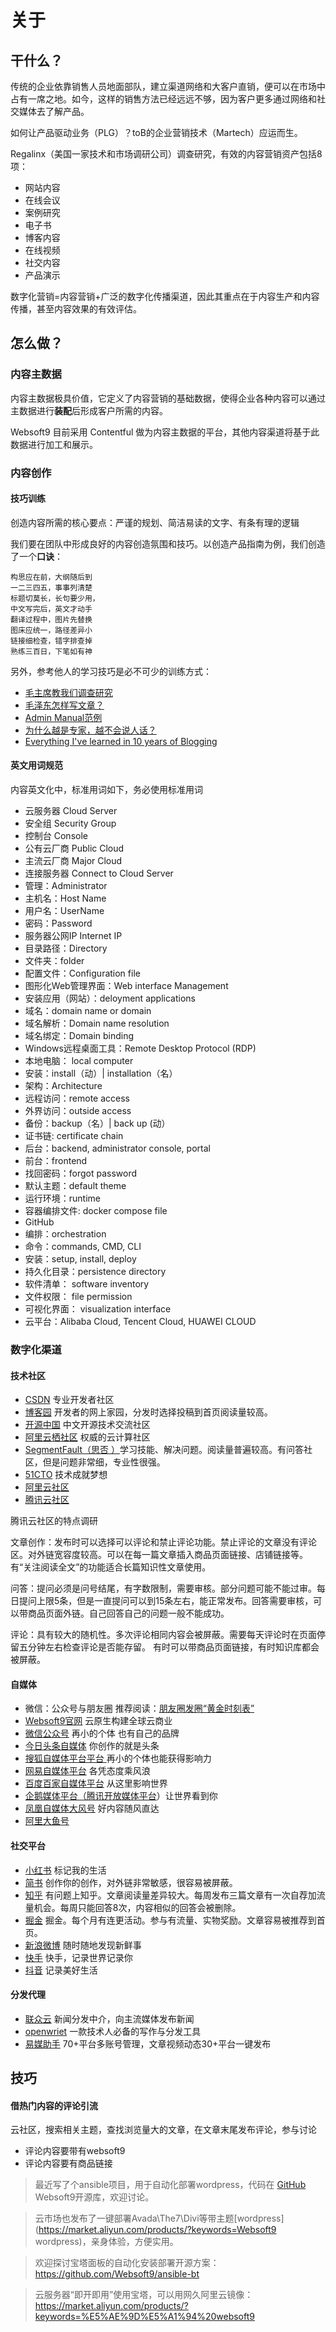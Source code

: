 

# 关于

## 干什么？

传统的企业依靠销售人员地面部队，建立渠道网络和大客户直销，便可以在市场中占有一席之地。如今，这样的销售方法已经远远不够，因为客户更多通过网络和社交媒体去了解产品。

如何让产品驱动业务（PLG）？toB的企业营销技术（Martech）应运而生。

Regalinx（美国一家技术和市场调研公司）调查研究，有效的内容营销资产包括8项：

- 网站内容
- 在线会议
- 案例研究
- 电子书
- 博客内容
- 在线视频
- 社交内容
- 产品演示

数字化营销=内容营销+广泛的数字化传播渠道，因此其重点在于内容生产和内容传播，甚至内容效果的有效评估。

## 怎么做？

### 内容主数据

内容主数据极具价值，它定义了内容营销的基础数据，使得企业各种内容可以通过主数据进行**装配**后形成客户所需的内容。  

Websoft9 目前采用 Contentful 做为内容主数据的平台，其他内容渠道将基于此数据进行加工和展示。  

### 内容创作

#### 技巧训练

创造内容所需的核心要点：严谨的规划、简洁易读的文字、有条有理的逻辑

我们要在团队中形成良好的内容创造氛围和技巧。以创造产品指南为例，我们创造了一个**口诀**：

```
构思应在前，大纲随后到
一二三四五，事事列清楚
标题切莫长，长句要少用，
中文写完后，英文才动手
翻译过程中，图片先替换
图床应统一，路径差异小
链接细检查，错字排查掉
熟练三百日，下笔如有神
```

另外，参考他人的学习技巧是必不可少的训练方式：

* [毛主席教我们调查研究](http://www.wyzxwk.com/Article/lishi/2019/02/399493.html)
* [毛泽东怎样写文章？](http://www.wyzxwk.com/Article/lishi/2019/03/399832.html)
* [Admin Manual范例](https://doc.owncloud.org/server/admin_manual)
* [为什么越是专家，越不会说人话？](https://www.linkedin.com/pulse/%E4%B8%BA%E4%BB%80%E4%B9%88%E8%B6%8A%E6%98%AF%E4%B8%93%E5%AE%B6%E8%B6%8A%E4%B8%8D%E4%BC%9A%E8%AF%B4%E4%BA%BA%E8%AF%9D-%E7%AB%A0%E9%B1%BC-%E9%99%88/)
* [Everything I've learned in 10 years of Blogging](https://ferrucc.io/posts/starting-a-blog/)

#### 英文用词规范

内容英文化中，标准用词如下，务必使用标准用词

- 云服务器 Cloud Server
- 安全组 Security Group
- 控制台 Console
- 公有云厂商 Public Cloud
- 主流云厂商 Major Cloud
- 连接服务器 Connect to Cloud Server
- 管理：Administrator
- 主机名：Host Name
- 用户名：UserName
- 密码：Password
- 服务器公网IP Internet IP
- 目录路径：Directory
- 文件夹：folder
- 配置文件：Configuration file
- 图形化Web管理界面：Web interface Management
- 安装应用（网站）：deloyment applications
- 域名：domain name or domain
- 域名解析：Domain name resolution
- 域名绑定：Domain binding
- Windows远程桌面工具：Remote Desktop Protocol (RDP) 
- 本地电脑： local computer
- 安装：install（动）| installation（名）
- 架构：Architecture
- 远程访问：remote access
- 外界访问：outside access
- 备份：backup（名）| back up (动）
- 证书链: certificate chain
- 后台：backend, administrator console, portal
- 前台：frontend
- 找回密码：forgot password
- 默认主题：default theme
- 运行环境：runtime 
- 容器编排文件: docker compose file
- GitHub 
- 编排：orchestration
- 命令：commands, CMD, CLI
- 安装：setup, install, deploy
- 持久化目录：persistence directory
- 软件清单： software inventory
- 文件权限： file permission
- 可视化界面： visualization interface
- 云平台：Alibaba Cloud, Tencent Cloud, HUAWEI CLOUD


### 数字化渠道

#### 技术社区

* [CSDN](https://www.csdn.net/) 专业开发者社区
* [博客园](https://www.cnblogs.com/) 开发者的网上家园，分发时选择投稿到首页阅读量较高。
* [开源中国](https://www.oschina.net/) 中文开源技术交流社区
* [阿里云栖社区](https://yq.aliyun.com/) 权威的云计算社区
* [SegmentFault（思否 ）](https://segmentfault.com/)学习技能、解决问题。阅读量普遍较高。有问答社区，但是问题非常细，专业性很强。
* [51CTO](https://www.51cto.com/) 技术成就梦想
* [阿里云社区](https://yq.aliyun.com/articles/)
* [腾讯云社区](https://cloud.tencent.com/developer/column)

腾讯云社区的特点调研 

文章创作：发布时可以选择可以评论和禁止评论功能。禁止评论的文章没有评论区。对外链宽容度较高。可以在每一篇文章插入商品页面链接、店铺链接等。有“关注阅读全文”的功能适合长篇知识性文章使用。

问答：提问必须是问号结尾，有字数限制，需要审核。部分问题可能不能过审。每日提问上限5条，但是一直提问可以到15条左右，能正常发布。回答需要审核，可以带商品页面外链。自己回答自己的问题一般不能成功。

评论：具有较大的随机性。多次评论相同内容会被屏蔽。需要每天评论时在页面停留五分钟左右检查评论是否能存留。
有时可以带商品页面链接，有时知识库都会被屏蔽。

#### 自媒体

* 微信：公众号与朋友圈 推荐阅读：[朋友圈发圈“黄金时刻表”](https://baijiahao.baidu.com/s?id=1727603769340240740&wfr=spider&for=pc)
* [Websoft9官网](https://www.websoft9.com/) 云原生构建全球云商业
* [微信公众号](https://mp.weixin.qq.com/) 再小的个体 也有自己的品牌
* [今日头条自媒体](http://mp.toutiao.com) 你创作的就是头条
* [搜狐自媒体平台平台 ](https://mp.sohu.com/mpfe/v3/login)再小的个体也能获得影响力
* [网易自媒体平台](https://mp.163.com/login.html) 各凭态度乘风浪
* [百度百家自媒体平台](https://baijiahao.baidu.com/builder/theme/bjh/login) 从这里影响世界
* [企鹅媒体平台（腾讯开放媒体平台](https://om.qq.com/userAuth/index)）让世界看到你
* [凤凰自媒体大风号](https://mp.ifeng.com/login) 好内容随风直达
* [阿里大鱼号](https://mp.dayu.com/)


#### 社交平台

* [小红书](https://www.xiaohongshu.com/) 标记我的生活
* [简书](https://www.jianshu.com/) 创作你的创作，对外链非常敏感，很容易被屏蔽。
* [知乎](https://www.zhihu.com/) 有问题上知乎。文章阅读量差异较大。每周发布三篇文章有一次自荐加流量机会。每周只能回答8次，内容相似的回答会被删除。
* [掘金](https://juejin.im/) 掘金。每个月有连更活动。参与有流量、实物奖励。文章容易被推荐到首页。
* [新浪微博](https://weibo.com/login.php) 随时随地发现新鲜事
* [快手](https://www.kuaishou.com/) 快手，记录世界记录你
* [抖音](https://www.douyin.com/) 记录美好生活

#### 分发代理

* [联众云](https://xinwen.lianzhongyun.com/) 新闻分发中介，向主流媒体发布新闻
* [openwriet](https://openwrite.cn/) 一款技术人必备的写作与分发工具
* [易媒助手](https://yimeizhushou.com/) 70+平台多账号管理，文章视频动态30+平台一键发布

## 技巧

#### 借热门内容的评论引流

云社区，搜索相关主题，查找浏览量大的文章，在文章末尾发布评论，参与讨论

* 评论内容要带有websoft9
* 评论内容要有商品链接

> 最近写了个ansible项目，用于自动化部署wordpress，代码在 [GitHub](https://github.com/Websoft9/ansible-wordpress#安装指南) Websoft9开源库，欢迎讨论。

> 云市场也发布了一键部署Avada\The7\Divi等带主题[wordpress](https://market.aliyun.com/products/?keywords=Websoft9 wordpress)，亲身体验，方便实用。

> 欢迎探讨宝塔面板的自动化安装部署开源方案：https://github.com/Websoft9/ansible-bt

> 云服务器“即开即用”使用宝塔，可以用网久阿里云镜像：https://market.aliyun.com/products/?keywords=%E5%AE%9D%E5%A1%94%20websoft9
